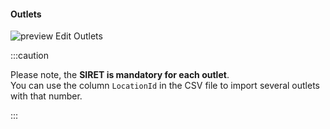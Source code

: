 #### Outlets

![preview Edit Outlets](images/checking-outlets.png "https://portal-sandbox.fiskaltrust.TLD/AccountOutlet")

:::caution

Please note, the **SIRET is mandatory for each outlet**.  
You can use the column `LocationId` in the CSV file to import several outlets with that number.

:::


